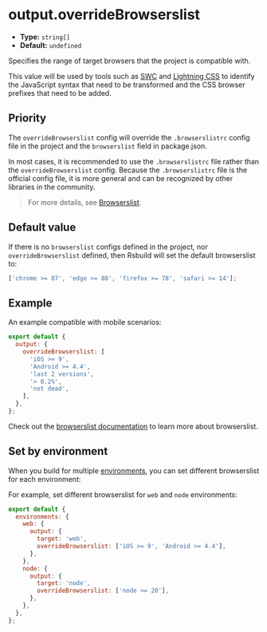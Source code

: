 # output.overrideBrowserslist

- **Type:** `string[]`
- **Default:** `undefined`

Specifies the range of target browsers that the project is compatible with.

This value will be used by tools such as [SWC](https://github.com/swc-project/swc) and [Lightning CSS](https://github.com/parcel-bundler/lightningcss) to identify the JavaScript syntax that need to be transformed and the CSS browser prefixes that need to be added.

## Priority

The `overrideBrowserslist` config will override the `.browserslistrc` config file in the project and the `browserslist` field in package.json.

In most cases, it is recommended to use the `.browserslistrc` file rather than the `overrideBrowserslist` config. Because the `.browserslistrc` file is the official config file, it is more general and can be recognized by other libraries in the community.

> For more details, see [Browserslist](/guide/advanced/browserslist).

## Default value

If there is no `browserslist` configs defined in the project, nor `overrideBrowserslist` defined, then Rsbuild will set the default browserslist to:

```js
['chrome >= 87', 'edge >= 88', 'firefox >= 78', 'safari >= 14'];
```

## Example

An example compatible with mobile scenarios:

```js
export default {
  output: {
    overrideBrowserslist: [
      'iOS >= 9',
      'Android >= 4.4',
      'last 2 versions',
      '> 0.2%',
      'not dead',
    ],
  },
};
```

Check out the [browserslist documentation](https://github.com/browserslist/browserslist) to learn more about browserslist.

## Set by environment

When you build for multiple [environments](/config/environments), you can set different browserslist for each environment:

For example, set different browserslist for `web` and `node` environments:

```js
export default {
  environments: {
    web: {
      output: {
        target: 'web',
        overrideBrowserslist: ['iOS >= 9', 'Android >= 4.4'],
      },
    },
    node: {
      output: {
        target: 'node',
        overrideBrowserslist: ['node >= 20'],
      },
    },
  },
};
```
